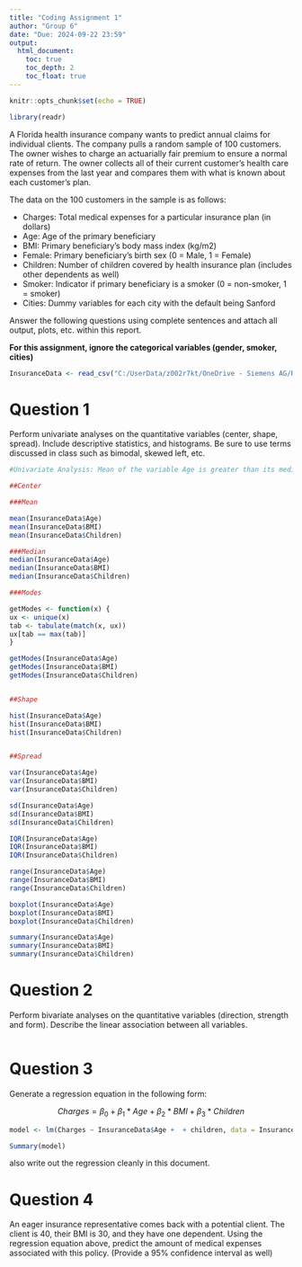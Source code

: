 ```yaml
---
title: "Coding Assignment 1"
author: "Group 6"
date: "Due: 2024-09-22 23:59"
output: 
  html_document:
    toc: true
    toc_depth: 2
    toc_float: true
---
```


```r
knitr::opts_chunk$set(echo = TRUE)
```

```r
library(readr)

```


A Florida health insurance company wants to predict annual claims for individual clients. The company pulls a random sample of 100 customers. The owner wishes to charge an actuarially fair premium to ensure a normal rate of return. The owner collects all of their current customer’s health care expenses from the last year and compares them with what is known about each customer’s plan. 

The data on the 100 customers in the sample is as follows:

-	Charges: Total medical expenses for a particular insurance plan (in dollars)
-	Age: Age of the primary beneficiary
-	BMI: Primary beneficiary’s body mass index (kg/m2)
-	Female: Primary beneficiary’s birth sex (0 = Male, 1 = Female)
-	Children: Number of children covered by health insurance plan (includes other dependents as well)
-	Smoker: Indicator if primary beneficiary is a smoker (0 = non-smoker, 1 = smoker)
-	Cities: Dummy variables for each city with the default being Sanford

Answer the following questions using complete sentences and attach all output, plots, etc. within this report.


**For this assignment, ignore the categorical variables (gender, smoker, cities)**

```r

InsuranceData <- read_csv("C:/UserData/z002r7kt/OneDrive - Siemens AG/Reference Documents/Learnings/Fall-24_ECO6416_Group6/Insurance_Data_Group6.csv")


```



# Question 1

Perform univariate analyses on the quantitative variables (center, shape, spread). Include descriptive statistics, and histograms. Be sure to use terms discussed in class such as bimodal, skewed left, etc.

```r
#Univariate Analysis: Mean of the variable Age is greater than its median thus it is right skewed. Hence, mean is no longer a good measure of center for the univariate analysis using the variable Age, instead median should be used. Mean of the variables BMI & Children are approximately equal to their median thus they are symmetric, however, since the variable is BMI multi-modal and Children doesn't contain any mode, they are not normal distribution and cannot use mean and standard deviation. 

##Center

###Mean

mean(InsuranceData$Age)
mean(InsuranceData$BMI)
mean(InsuranceData$Children)

###Median
median(InsuranceData$Age)
median(InsuranceData$BMI)
median(InsuranceData$Children)

###Modes

getModes <- function(x) {
ux <- unique(x)
tab <- tabulate(match(x, ux))
ux[tab == max(tab)]
}

getModes(InsuranceData$Age)
getModes(InsuranceData$BMI)
getModes(InsuranceData$Children)


##Shape

hist(InsuranceData$Age)
hist(InsuranceData$BMI)
hist(InsuranceData$Children)


##Spread

var(InsuranceData$Age)
var(InsuranceData$BMI)
var(InsuranceData$Children)

sd(InsuranceData$Age)
sd(InsuranceData$BMI)
sd(InsuranceData$Children)

IQR(InsuranceData$Age)
IQR(InsuranceData$BMI)
IQR(InsuranceData$Children)

range(InsuranceData$Age)
range(InsuranceData$BMI)
range(InsuranceData$Children)

boxplot(InsuranceData$Age)
boxplot(InsuranceData$BMI)
boxplot(InsuranceData$Children)

summary(InsuranceData$Age)
summary(InsuranceData$BMI)
summary(InsuranceData$Children)

```

# Question 2

Perform bivariate analyses on the quantitative variables (direction, strength and form). Describe the linear association between all variables. 

```r

```

# Question 3

Generate a regression equation in the following form:

$$Charges = \beta_{0}+\beta_{1}*Age+\beta_{2}*BMI+\beta_{3}*Children$$

```r
model <- lm(Charges ~ InsuranceData$Age +  + children, data = InsuranceData)

Summary(model)

```

also write out the regression cleanly in this document.

# Question 4

An eager insurance representative comes back with a potential client. The client is 40, their BMI is 30, and they have one dependent. Using the regression equation above, predict the amount of medical expenses associated with this policy. (Provide a 95% confidence interval as well)


```r

```
